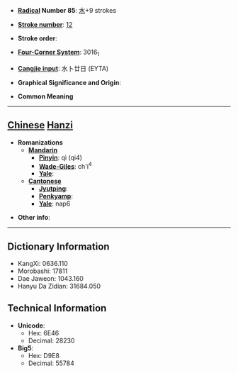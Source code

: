 * '''[[Wiktionary:Chinese radical index| Radical]] Number 85''': [[Wiktionary:Chinese radical index 水|水]]+9 strokes

* '''[[Wiktionary:Chinese total strokes index|Stroke number]]''': [[Wiktionary:Chinese total strokes index 12|12]]

* '''Stroke order''': 

* '''[[Wiktionary:Chinese four corner index|Four-Corner System]]''': 3016<sub>1</sub>

* '''[[Wiktionary:Chinese Cangjie index|Cangjie input]]''': 水卜廿日 (EYTA)

* '''Graphical Significance and Origin''': 

* '''Common Meaning'''

----

== [[Chinese]] [[Hanzi]] ==

* '''Romanizations'''
** '''[[Mandarin]]'''
*** '''[[Pinyin]]''': qì (qi4)
*** '''[[Wade-Giles]]''': ch'i<sup>4</sup>
*** '''[[Yale]]''': 
** '''[[Cantonese]]'''
*** '''[[Jyutping]]''':
*** '''[[Penkyamp]]''': 
*** '''[[Yale]]''': nap6

* '''Other info''': 

----

== Dictionary Information ==

* KangXi: 0636.110
* Morobashi: 17811
* Dae Jaweon: 1043.160
* Hanyu Da Zidian: 31684.050

== Technical Information ==

* '''Unicode''':
** Hex: 6E46
** Decimal: 28230
* '''Big5''':
** Hex: D9E8
** Decimal: 55784